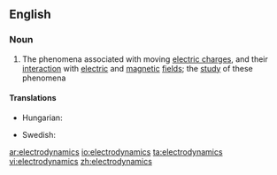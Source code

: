 ==English==

===Noun===
{{wikipedia}}
{{en-noun|-}}

#{{physics}} The phenomena associated with moving [[electric charge]]s, and their [[interaction]] with [[electric]] and [[magnetic]] [[field]]s; the [[study]] of these phenomena


====Translations====
{{trans-top|study of phenomena associated with moving electric charges}}
* Hungarian: {{t|hu|elektrodinamika}}
{{trans-mid}}
* Swedish: {{t+|sv|elektrodynamik|c}}
{{trans-bottom}}



[[ar:electrodynamics]]
[[io:electrodynamics]]
[[ta:electrodynamics]]
[[vi:electrodynamics]]
[[zh:electrodynamics]]